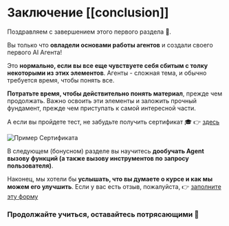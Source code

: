 # Заключение [[conclusion]]

Поздравляем с завершением этого первого раздела 🥳.

Вы только что **овладели основами работы агентов** и создали своего первого AI Агента!

Это **нормально, если вы все еще чувствуете себя сбитым с толку некоторыми из этих элементов**. Агенты - сложная тема, и обычно требуется время, чтобы понять все.

**Потратьте время, чтобы действительно понять материал**, прежде чем продолжать. Важно освоить эти элементы и заложить прочный фундамент, прежде чем приступать к самой интересной части.

А если вы пройдете тест, не забудьте получить сертификат 🎓 👉 [здесь](https://huggingface.co/spaces/agents-course/unit1-certification-app)

<img src="https://huggingface.co/datasets/agents-course/course-images/resolve/main/en/unit1/certificate-example.jpg" alt="Пример Сертификата"/>

В следующем (бонусном) разделе вы научитесь **дообучать Agent вызову функций (а также вызову инструментов по запросу пользователя)**.

Наконец, мы хотели бы **услышать, что вы думаете о курсе и как мы можем его улучшить**. Если у вас есть отзыв, пожалуйста, 👉 [заполните эту форму](https://docs.google.com/forms/d/e/1FAIpQLSe9VaONn0eglax0uTwi29rIn4tM7H2sYmmybmG5jJNlE5v0xA/viewform?usp=dialog)

### Продолжайте учиться, оставайтесь потрясающими 🤗